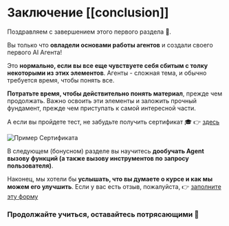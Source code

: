 # Заключение [[conclusion]]

Поздравляем с завершением этого первого раздела 🥳.

Вы только что **овладели основами работы агентов** и создали своего первого AI Агента!

Это **нормально, если вы все еще чувствуете себя сбитым с толку некоторыми из этих элементов**. Агенты - сложная тема, и обычно требуется время, чтобы понять все.

**Потратьте время, чтобы действительно понять материал**, прежде чем продолжать. Важно освоить эти элементы и заложить прочный фундамент, прежде чем приступать к самой интересной части.

А если вы пройдете тест, не забудьте получить сертификат 🎓 👉 [здесь](https://huggingface.co/spaces/agents-course/unit1-certification-app)

<img src="https://huggingface.co/datasets/agents-course/course-images/resolve/main/en/unit1/certificate-example.jpg" alt="Пример Сертификата"/>

В следующем (бонусном) разделе вы научитесь **дообучать Agent вызову функций (а также вызову инструментов по запросу пользователя)**.

Наконец, мы хотели бы **услышать, что вы думаете о курсе и как мы можем его улучшить**. Если у вас есть отзыв, пожалуйста, 👉 [заполните эту форму](https://docs.google.com/forms/d/e/1FAIpQLSe9VaONn0eglax0uTwi29rIn4tM7H2sYmmybmG5jJNlE5v0xA/viewform?usp=dialog)

### Продолжайте учиться, оставайтесь потрясающими 🤗